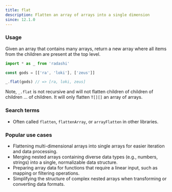 ```yaml
---
title: flat
description: Flatten an array of arrays into a single dimension
since: 12.1.0
---
```


### Usage

Given an array that contains many arrays, return a new array where all items from the children are present at the top level.

```ts
import * as _ from 'radashi'

const gods = [['ra', 'loki'], ['zeus']]

_.flat(gods) // => [ra, loki, zeus]
```

Note, `_.flat` is not recursive and will not flatten children of children of children ... of children. It will only flatten `T[][]` an array of arrays.

### Search terms

- Often called `flatten`, `flattenArray`, or `arrayFlatten` in other libraries.

### Popular use cases

- Flattening multi-dimensional arrays into single arrays for easier iteration and data processing.
- Merging nested arrays containing diverse data types (e.g., numbers, strings) into a single, normalizable data structure.
- Preparing array data for functions that require a linear input, such as mapping or filtering operations.
- Simplifying the structure of complex nested arrays when transforming or converting data formats.
